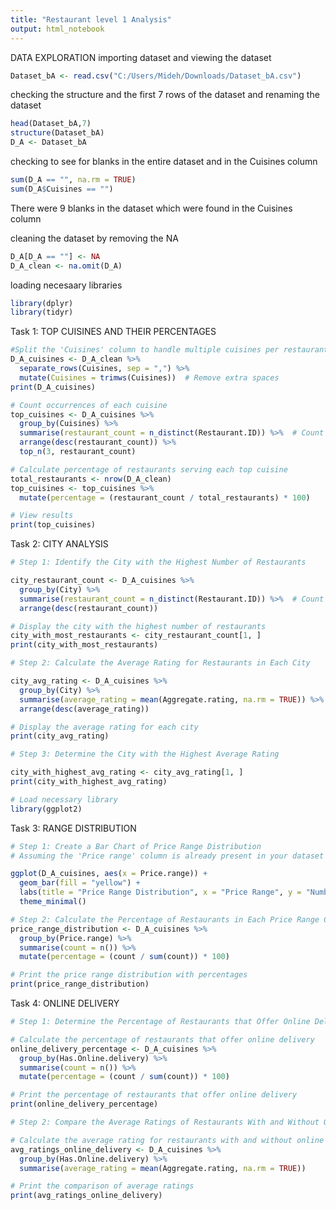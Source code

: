 ```yaml
---
title: "Restaurant level 1 Analysis"
output: html_notebook
---
```

  DATA EXPLORATION
  importing dataset and viewing the dataset
  
```r
Dataset_bA <- read.csv("C:/Users/Mideh/Downloads/Dataset_bA.csv")
```

checking the structure and the first 7 rows of the dataset and renaming the dataset
```r
head(Dataset_bA,7)
structure(Dataset_bA)
D_A <- Dataset_bA
```
checking to see for blanks in the entire dataset and in the Cuisines column
```r
sum(D_A == "", na.rm = TRUE)  
sum(D_A$Cuisines == "")  

``` 
There were 9 blanks in the dataset which were found in the Cuisines column



 cleaning the dataset by removing the NA

```r
D_A[D_A == ""] <- NA               
D_A_clean <- na.omit(D_A)
```
loading necesaary libraries
```r
library(dplyr)
library(tidyr)

```

Task 1: TOP CUISINES AND THEIR PERCENTAGES

```r
#Split the 'Cuisines' column to handle multiple cuisines per restaurant
D_A_cuisines <- D_A_clean %>%
  separate_rows(Cuisines, sep = ",") %>%
  mutate(Cuisines = trimws(Cuisines))  # Remove extra spaces
print(D_A_cuisines)

```

```r
# Count occurrences of each cuisine
top_cuisines <- D_A_cuisines %>%
  group_by(Cuisines) %>% 
  summarise(restaurant_count = n_distinct(Restaurant.ID)) %>%  # Count distinct Restaurant_ID
  arrange(desc(restaurant_count)) %>%
  top_n(3, restaurant_count)

# Calculate percentage of restaurants serving each top cuisine
total_restaurants <- nrow(D_A_clean)
top_cuisines <- top_cuisines %>%
  mutate(percentage = (restaurant_count / total_restaurants) * 100)

# View results
print(top_cuisines)
```
Task 2: CITY ANALYSIS
```r
# Step 1: Identify the City with the Highest Number of Restaurants

city_restaurant_count <- D_A_cuisines %>%
  group_by(City) %>%
  summarise(restaurant_count = n_distinct(Restaurant.ID)) %>%  # Count distinct Restaurant_ID
  arrange(desc(restaurant_count))

# Display the city with the highest number of restaurants
city_with_most_restaurants <- city_restaurant_count[1, ]
print(city_with_most_restaurants)


```
```r
# Step 2: Calculate the Average Rating for Restaurants in Each City

city_avg_rating <- D_A_cuisines %>%
  group_by(City) %>%
  summarise(average_rating = mean(Aggregate.rating, na.rm = TRUE)) %>%
  arrange(desc(average_rating))

# Display the average rating for each city
print(city_avg_rating)
```

```r
# Step 3: Determine the City with the Highest Average Rating

city_with_highest_avg_rating <- city_avg_rating[1, ]
print(city_with_highest_avg_rating)

```
```r
# Load necessary library
library(ggplot2)
```


Task 3: RANGE DISTRIBUTION 
```r
# Step 1: Create a Bar Chart of Price Range Distribution
# Assuming the 'Price range' column is already present in your dataset

ggplot(D_A_cuisines, aes(x = Price.range)) +
  geom_bar(fill = "yellow") +
  labs(title = "Price Range Distribution", x = "Price Range", y = "Number of Restaurants") +
  theme_minimal()
```
```r
# Step 2: Calculate the Percentage of Restaurants in Each Price Range Category
price_range_distribution <- D_A_cuisines %>%
  group_by(Price.range) %>%
  summarise(count = n()) %>%
  mutate(percentage = (count / sum(count)) * 100)

# Print the price range distribution with percentages
print(price_range_distribution)
```

Task 4: ONLINE DELIVERY
```r
# Step 1: Determine the Percentage of Restaurants that Offer Online Delivery

# Calculate the percentage of restaurants that offer online delivery
online_delivery_percentage <- D_A_cuisines %>%
  group_by(Has.Online.delivery) %>%
  summarise(count = n()) %>%
  mutate(percentage = (count / sum(count)) * 100)

# Print the percentage of restaurants that offer online delivery
print(online_delivery_percentage)
```

```r
# Step 2: Compare the Average Ratings of Restaurants With and Without Online Delivery

# Calculate the average rating for restaurants with and without online delivery
avg_ratings_online_delivery <- D_A_cuisines %>%
  group_by(Has.Online.delivery) %>%
  summarise(average_rating = mean(Aggregate.rating, na.rm = TRUE))

# Print the comparison of average ratings
print(avg_ratings_online_delivery)
```

